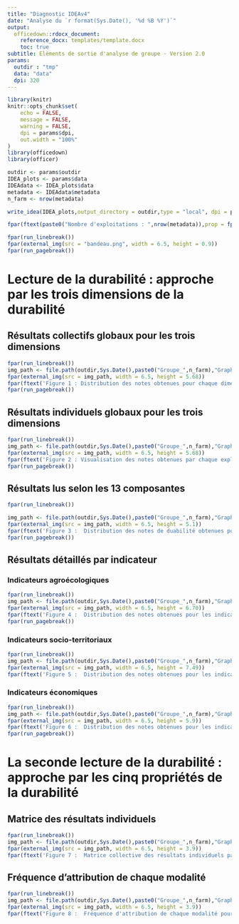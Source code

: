 ```yaml
---
title: "Diagnostic IDEAv4"
date: "Analyse du `r format(Sys.Date(), '%d %B %Y')`"
output: 
  officedown::rdocx_document:
    reference_docx: templates/template.docx
    toc: true
subtitle: Eléments de sortie d'analyse de groupe - Version 2.0
params:
  outdir : "tmp"
  data: "data"
  dpi: 320
---
```


```r
library(knitr)
knitr::opts_chunk$set(
	echo = FALSE,
	message = FALSE,
	warning = FALSE,
	dpi = params$dpi,
	out.width = "100%"
)
library(officedown)
library(officer)
```

```r
outdir <- params$outdir
IDEA_plots <- params$data
IDEAdata <- IDEA_plots$data
metadata <- IDEAdata$metadata
n_farm <- nrow(metadata)

write_idea(IDEA_plots,output_directory = outdir,type = "local", dpi = params$dpi, quiet = TRUE)
```

```r
fpar(ftext(paste0("Nombre d'exploitations : ",nrow(metadata)),prop = fp_text(bold = TRUE)), fp_p = fp_par(padding = 20,text.align = "center"))
```

```r
fpar(run_linebreak())
fpar(external_img(src = "bandeau.png", width = 6.5, height = 0.9))
fpar(run_pagebreak())
```

# Lecture de la durabilité : approche par les trois dimensions de la durabilité

## Résultats collectifs globaux pour les trois dimensions

```r
fpar(run_linebreak())
img_path <- file.path(outdir,Sys.Date(),paste0("Groupe_",n_farm),"Graphiques","Distribution_dimensions.png")
fpar(external_img(src = img_path, width = 6.5, height = 5.68))
fpar(ftext('Figure 1 : Distribution des notes obtenues pour chaque dimension de la durabilité',prop = fp_text(italic = TRUE)), fp_p = fp_par(padding = 20,text.align = "center"))
fpar(run_pagebreak())
```


## Résultats individuels globaux pour les trois dimensions

```r
fpar(run_linebreak())
img_path <- file.path(outdir,Sys.Date(),paste0("Groupe_",n_farm),"Graphiques","Histogramme_dimensions.png")
fpar(external_img(src = img_path, width = 6.5, height = 5.68))
fpar(ftext('Figure 2 : Visualisation des notes obtenues par chaque exploitation pour chaque dimension de la durabilité',prop = fp_text(italic = TRUE)), fp_p = fp_par(padding = 20,text.align = "center"))
fpar(run_pagebreak())
```

## Résultats lus selon les 13 composantes

```r
fpar(run_linebreak())

img_path <- file.path(outdir,Sys.Date(),paste0("Groupe_",n_farm),"Graphiques","Distribution_composantes.png")
fpar(external_img(src = img_path, width = 6.5, height = 5.1))
fpar(ftext('Figure 3 :  Distribution des notes de duabilité obtenues pour chaque composante',prop = fp_text(italic = TRUE)), fp_p = fp_par(padding = 20,text.align = "center"))
fpar(run_pagebreak())
```

## Résultats détaillés par indicateur

### Indicateurs agroécologiques

```r
fpar(run_linebreak())
img_path <- file.path(outdir,Sys.Date(),paste0("Groupe_",n_farm),"Graphiques","Distribution_indicateurs_agroecologiques.png")
fpar(external_img(src = img_path, width = 6.5, height = 6.70))
fpar(ftext('Figure 4 :  Distribution des notes obtenues pour les indicateurs agroécologiques, regroupés par composante',prop = fp_text(italic = TRUE)), fp_p = fp_par(padding = 20,text.align = "center"))
fpar(run_pagebreak())
```

### Indicateurs socio-territoriaux

```r
fpar(run_linebreak())
img_path <- file.path(outdir,Sys.Date(),paste0("Groupe_",n_farm),"Graphiques","Distribution_indicateurs_socio_territoriaux.png")
fpar(external_img(src = img_path, width = 6.5, height = 7.49))
fpar(ftext('Figure 5 :  Distribution des notes obtenues pour les indicateurs socio-territoriaux, regroupés par composante',prop = fp_text(italic = TRUE)), fp_p = fp_par(padding = 20,text.align = "center"))
```

### Indicateurs économiques

```r
fpar(run_linebreak())
img_path <- file.path(outdir,Sys.Date(),paste0("Groupe_",n_farm),"Graphiques","Distribution_indicateurs_economiques.png")
fpar(external_img(src = img_path, width = 6.5, height = 5.9))
fpar(ftext('Figure 6 :  Distribution des notes obtenues pour les indicateurs économiques, regroupés par composante',prop = fp_text(italic = TRUE)), fp_p = fp_par(padding = 20,text.align = "center"))
fpar(run_pagebreak())
```

# La seconde lecture de la durabilité : approche par les cinq propriétés de la durabilité

## Matrice des résultats individuels

```r
fpar(run_linebreak())
img_path <- file.path(outdir,Sys.Date(),paste0("Groupe_",n_farm),"Graphiques","Matrice_propriétés.png")
fpar(external_img(src = img_path, width = 6.5, height = 3.9))
fpar(ftext('Figure 7 :  Matrice collective des résultats individuels par les propriétés',prop = fp_text(italic = TRUE)), fp_p = fp_par(padding = 20,text.align = "center"))
```

## Fréquence d'attribution de chaque modalité

```r
fpar(run_linebreak())
img_path <- file.path(outdir,Sys.Date(),paste0("Groupe_",n_farm),"Graphiques","Fr\u00e9quence_propri\u00e9t\u00e9s.png")
fpar(external_img(src = img_path, width = 6.5, height = 3.9))
fpar(ftext("Figure 8 :  Fréquence d'attribution de chaque modalité pour chaque propriété",prop = fp_text(italic = TRUE)), fp_p = fp_par(padding = 20,text.align = "center"))
```
